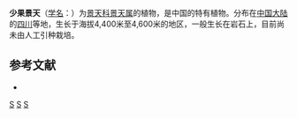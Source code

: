 {{Speciesbox 
| taxon = Sedum 
| authority = Fröd.
}}

'''少果景天'''（[[学名|学名]]：{{lang|la|''Sedum oligocarpum''}}）为[[景天科|景天科]][[景天属|景天属]]的植物，是中国的特有植物。分布在[[中国大陆|中国大陆]]的[[四川|四川]]等地，生长于海拔4,400米至4,600米的地区，一般生长在岩石上，目前尚未由人工引种栽培。

== 参考文献 ==
{{refbegin}}
* {{cite web| url =http://www.bioinfo.cn/db05/KmzwSpecies.php?action=view&id=6338| title =少果景天| work =中国高等植物数据库全库| publisher =中国科学院微生物研究所| author =昆明植物研究所| accessdate =2009-02-25| deadurl =yes| archiveurl =https://web.archive.org/web/20160305071733/http://www.bioinfo.cn/db05/KmzwSpecies.php?action=view&id=6338| archivedate =2016-03-05}}
{{refend}}
{{Taxonbar|from=Q11036611}}

{{DEFAULTSORT:Sedum oligocarpum}}
[[Category:景天属|S]]
[[Category:中國特有植物|S]]
[[Category:四川植物|S]]